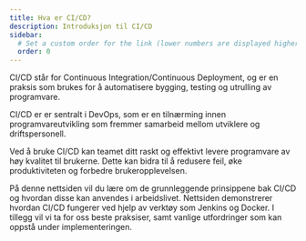 ```yaml
---
title: Hva er CI/CD?
description: Introduksjon til CI/CD
sidebar:
  # Set a custom order for the link (lower numbers are displayed higher up)
  order: 0
---
```



CI/CD står for Continuous Integration/Continuous Deployment, og er en praksis som brukes for å automatisere bygging, testing og utrulling av programvare.

CI/CD er er sentralt i DevOps, som er en tilnærming innen programvareutvikling som fremmer samarbeid mellom utviklere og driftspersonell.

Ved å bruke CI/CD kan teamet ditt raskt og effektivt levere programvare av høy kvalitet til brukerne.
Dette kan bidra til å redusere feil, øke produktiviteten og forbedre brukeropplevelsen.

På denne nettsiden vil du lære om de grunnleggende prinsippene bak CI/CD og hvordan disse kan anvendes i arbeidslivet.
Nettsiden demonstrerer hvordan CI/CD fungerer ved hjelp av verktøy som Jenkins og Docker.
I tillegg vil vi ta for oss beste praksiser, samt vanlige utfordringer som kan oppstå under implementeringen.

<LikeThisPage />
